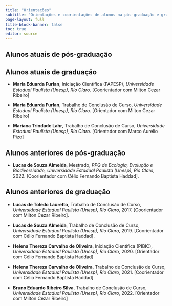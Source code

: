 ```yaml
---
title: "Orientações"
subtitle: "Orientações e coorientações de alunos na pós-graduação e graduação."
page-layout: full
title-block-banner: false
toc: true
editor: source
---
```


## Alunos atuais de pós-graduação

## Alunos atuais de graduação

- **Maria Eduarda Furlan**, Iniciação Científica (FAPESP), *Universidade Estadual Paulista (Unesp), Rio Claro*. [Coorientador com Milton Cezar Ribeiro]

- **Maria Eduarda Furlan**, Trabalho de Conclusão de Curso, *Universidade Estadual Paulista (Unesp), Rio Claro*. [Orientador com Milton Cezar Ribeiro]

- **Mariana Trindade Lahr**, Trabalho de Conclusão de Curso, *Universidade Estadual Paulista (Unesp), Rio Claro*. [Orientador com Marco Aurélio Pizo]

## Alunos anteriores de pós-graduação

- **Lucas de Souza Almeida**, Mestrado, *PPG de Ecologia, Evolução e Biodiversidade, Universidade Estadual Paulista (Unesp), Rio Claro*, 2022. [Coorientador com Célio Fernando Baptista Haddad].

## Alunos anteriores de graduação

- **Lucas de Toledo Lauretto**, Trabalho de Conclusão de Curso, *Universidade Estadual Paulista (Unesp), Rio Claro*, 2017. [Coorientador com Milton Cezar Ribeiro].

- **Lucas de Souza Almeida**, Trabalho de Conclusão de Curso, *Universidade Estadual Paulista (Unesp), Rio Claro*, 2019. [Coorientador com Célio Fernando Baptista Haddad].

- **Helena Thereza Carvalho de Oliveira**, Iniciação Científica (PIBIC), *Universidade Estadual Paulista (Unesp), Rio Claro*, 2020. [Orientador com Célio Fernando Baptista Haddad]

- **Helena Thereza Carvalho de Oliveira**, Trabalho de Conclusão de Curso, *Universidade Estadual Paulista (Unesp), Rio Claro*, 2021. [Coorientador com Célio Fernando Baptista Haddad]

- **Bruno Eduardo Ribeiro Silva**, Trabalho de Conclusão de Curso, *Universidade Estadual Paulista (Unesp), Rio Claro*, 2022. [Orientador com Milton Cezar Ribeiro]

<style>
#topBtn {
  display: none;
  position: fixed;
  bottom: 105px; /* um pouco acima do fundo */
  left: 50%;
  transform: translateX(-50%);
  padding: 10px 14px;
  font-size: 20px;
  border: none;
  border-radius: 6px;
  background-color: #2381df; 
  color: white;
  cursor: pointer;
  box-shadow: 0 2px 6px rgba(0,0,0,0.3);
  transition: background-color 0.3s;
}
#topBtn:hover {
  background-color: rgba(0, 86, 179, 0.9);
}
</style>

<button id="topBtn" onclick="window.scrollTo({top: 0, behavior: 'smooth'});">↑ Topo</button>

<script>
const btn = document.getElementById("topBtn");

window.addEventListener("scroll", () => {
  const scrollBottom = window.innerHeight + window.scrollY;
  const docHeight = document.documentElement.scrollHeight;

  if (scrollBottom >= docHeight - 200) { // aparece um pouco antes do final
    btn.style.display = "block";
  } else {
    btn.style.display = "none";
  }
});
</script>
